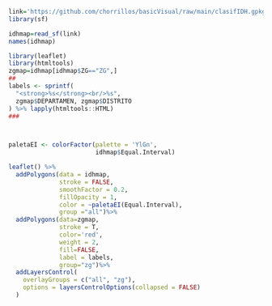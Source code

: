 
```r
link='https://github.com/chorrillos/basicVisual/raw/main/clasifIDH.gpkg'
library(sf)

idhmap=read_sf(link)
names(idhmap)
```
```r
library(leaflet)
library(htmltools)
zgmap=idhmap[idhmap$ZG=="ZG",]
##
labels <- sprintf(
  "<strong>%s</strong><br/>%s",
  zgmap$DEPARTAMEN, zgmap$DISTRITO
) %>% lapply(htmltools::HTML)
###



paletaEI <- colorFactor(palette = 'YlGn',
                        idhmap$Equal.Interval)

leaflet() %>%
  addPolygons(data = idhmap,
              stroke = FALSE,
              smoothFactor = 0.2,
              fillOpacity = 1,
              color = ~paletaEI(Equal.Interval),
              group ="all")%>%
  addPolygons(data=zgmap,
              stroke = T,
              color='red',
              weight = 2,
              fill=FALSE,
              label = labels,
              group="zg")%>%
  addLayersControl(
    overlayGroups = c("all", "zg"),
    options = layersControlOptions(collapsed = FALSE)
  )

```


